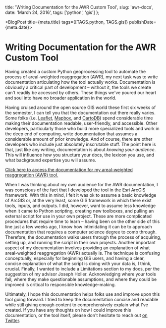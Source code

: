 
  title: 'Writing Documentation for the AWR Custom Tool',
  slug: 'awr-docs',
  date: 'March 24, 2016',
  tags: ['python', 'gis']
};

<BlogPost title={meta.title} tags={[TAGS.python, TAGS.gis]} publishDate={meta.date}>


# Writing Documentation for the AWR Custom Tool

Having created a custom Python geoprocessing tool to automate the process of areal-weighted reaggregation (AWR), my next task was to write documentation articulating how the tool actually works. Documentation is obviously a critical part of development – without it, the tools we create can't readily be accessed by others. These things we've poured our heart and soul into have no broader application in the world.

Having cruised around the open source GIS world these first six weeks of the semester, I can tell you that the documentation out there really varies. Some folks (i.e. [Leaflet](https://leafletjs.com/), [Mapbox](https://www.mapbox.com/), and [CartoDB](https://carto.com/)) spend considerable time making their documentation readable, user-friendly, and accessible. Other developers, particularly those who build more specialized tools and work in the deep end of computing, write documentation that assumes a considerable amount of prior knowledge. And of course, there are other developers who include just absolutely inscrutable stuff. The point here is that, just like any writing, documentation is about _knowing your audience_. This will influence how you structure your docs, the lexicon you use, and what background expertise you will assume.

[Click here to access the documentation for my areal-weighted reaggregation (AWR) tool.](/thoughts/awr-docs/awr-documentation.pdf)

When I was thinking about my own audience for the AWR documentation, I was conscious of the fact that I developed the tool in the Esri ArcGIS framework. With this in mind, I felt it was ok to assume a basic knowledge of ArcGIS or, at the very least, some GIS framework in which there exist tools, inputs, and outputs. I did, however, want to assume less knowledge when it came to Python scripting, creating new toolboxes, and pulling an external script for use in your own project. These are more complicated procedures that require time to learn – having been on the other side of this line just a few weeks ago, I know how intimidating it can be to approach documentation that requires a computer science degree to comb through. Therefore, the documentation walks users through the process of acquiring, setting up, and running the script in their own projects. Another important aspect of my documentation involves providing an explanation of what areal-weighted reaggregation (AWR) actually is. The technique is confusing conceptually, especially for beginning GIS users, and having a clear, concise explanation of what the script is doing with your data is, I think, crucial. Finally, I wanted to include a Limitations section to my docs, per the suggestion of my advisor Joseph Holler. Acknowledging where your tools fail, where they make questionable assumptions, and where they could be improved is critical to responsible knowledge-making.

Ultimately, I hope this documentation helps folks use and improve upon this tool going forward. I tried to keep the documentation concise and readable while still giving enough content to comprehensively explain what I've created. If you have any thoughts on how I could improve this documentation, or the tool itself, please don't hesitate to reach out [on Twitter](https://twitter.com/parker_ziegler).

</BlogPost>

